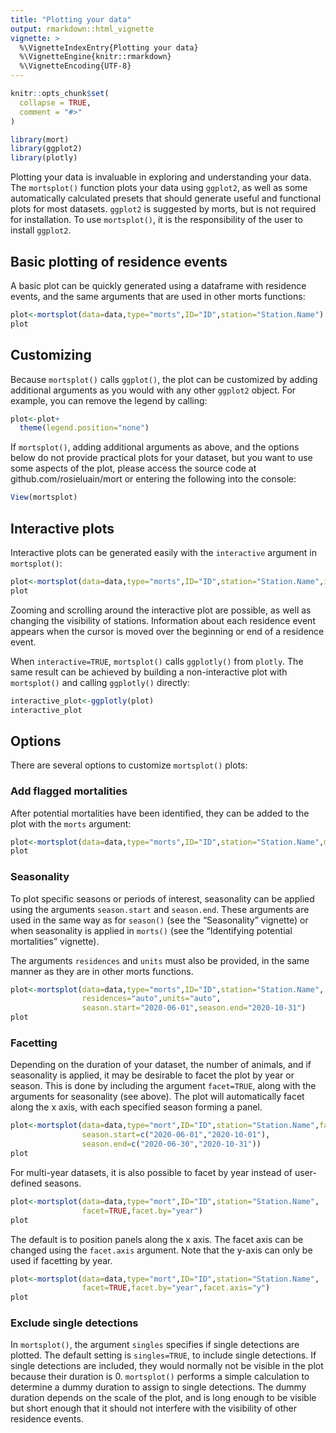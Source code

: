 ```yaml
---
title: "Plotting your data"
output: rmarkdown::html_vignette
vignette: >
  %\VignetteIndexEntry{Plotting your data}
  %\VignetteEngine{knitr::rmarkdown}
  %\VignetteEncoding{UTF-8}
---
```


```r
knitr::opts_chunk$set(
  collapse = TRUE,
  comment = "#>"
)
```

```r
library(mort)
library(ggplot2)
library(plotly)
```

Plotting your data is invaluable in exploring and understanding your data. The `mortsplot()` function plots your data using `ggplot2`, as well as some automatically calculated presets that should generate useful and functional plots for most datasets. `ggplot2` is suggested by morts, but is not required for installation. To use `mortsplot()`, it is the responsibility of the user to install `ggplot2`. 

## Basic plotting of residence events
A basic plot can be quickly generated using a dataframe with residence events, and the same arguments that are used in other morts functions: 

```r
plot<-mortsplot(data=data,type="morts",ID="ID",station="Station.Name")
plot
```

## Customizing
Because `mortsplot()` calls `ggplot()`, the plot can be customized by adding additional arguments as you would with any other `ggplot2` object. For example, you can remove the legend by calling: 

```r
plot<-plot+
  theme(legend.position="none")
```

If `mortsplot()`, adding additional arguments as above, and the options below do not provide practical plots for your dataset, but you want to use some aspects of the plot, please access the source code at github.com/rosieluain/mort or entering the following into the console: 

```r
View(mortsplot)
```

## Interactive plots
Interactive plots can be generated easily with the `interactive` argument in `mortsplot()`: 

```r
plot<-mortsplot(data=data,type="morts",ID="ID",station="Station.Name",interactive=TRUE)
plot
```

Zooming and scrolling around the interactive plot are possible, as well as changing the visibility of stations. Information about each residence event appears when the cursor is moved over the beginning or end of a residence event.

<!-- Include a screenshot of this  -->

When `interactive=TRUE`, `mortsplot()` calls `ggplotly()` from `plotly`. The same result can be achieved by building a non-interactive plot with `mortsplot()` and calling `ggplotly()` directly: 

```r
interactive_plot<-ggplotly(plot)
interactive_plot
```

## Options 
There are several options to customize `mortsplot()` plots: 

### Add flagged mortalities 
After potential mortalities have been identified, they can be added to the plot with the `morts` argument: 

```r
plot<-mortsplot(data=data,type="morts",ID="ID",station="Station.Name",morts=morts)
plot
```

### Seasonality
To plot specific seasons or periods of interest, seasonality can be applied using the arguments `season.start` and `season.end`. These arguments are used in the same way as for `season()` (see the "Seasonality" vignette) or when seasonality is applied in `morts()` (see the "Identifying potential mortalities" vignette). 

The arguments `residences` and `units` must also be provided, in the same manner as they are in other morts functions. 

```r
plot<-mortsplot(data=data,type="morts",ID="ID",station="Station.Name",
                residences="auto",units="auto",
                season.start="2020-06-01",season.end="2020-10-31")
plot
```

### Facetting 
Depending on the duration of your dataset, the number of animals, and if seasonality is applied, it may be desirable to facet the plot by year or season. This is done by including the argument `facet=TRUE`, along with the arguments for seasonality (see above). The plot will automatically facet along the x axis, with each specified season forming a panel. 

```r
plot<-mortsplot(data=data,type="mort",ID="ID",station="Station.Name",facet=TRUE,
                season.start=c("2020-06-01","2020-10-01"),
                season.end=c("2020-06-30","2020-10-31"))
plot
```

For multi-year datasets, it is also possible to facet by year instead of user-defined seasons. 

```r
plot<-mortsplot(data=data,type="mort",ID="ID",station="Station.Name",
                facet=TRUE,facet.by="year")
plot
```

The default is to position panels along the x axis. The facet axis can be changed using the `facet.axis` argument. Note that the y-axis can only be used if facetting by year. 

```r
plot<-mortsplot(data=data,type="mort",ID="ID",station="Station.Name",
                facet=TRUE,facet.by="year",facet.axis="y")
plot
```

### Exclude single detections
In `mortsplot()`, the argument `singles` specifies if single detections are plotted. The default setting is `singles=TRUE`, to include single detections. If single detections are included, they would normally not be visible in the plot because their duration is 0. `mortsplot()` performs a simple calculation to determine a dummy duration to assign to single detections. The dummy duration depends on the scale of the plot, and is long enough to be visible but short enough that it should not interfere with the visibility of other residence events. 

<!-- Plots with and without single detections  -->






